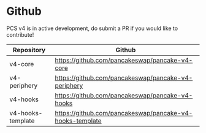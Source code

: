 
# Github

<Callout type="note">
  PCS v4 is in active development, do submit a PR if you would like to contribute!
</Callout>



| Repository | Github  |
| ------ | ------ |
| v4-core | https://github.com/pancakeswap/pancake-v4-core |
| v4-periphery |https://github.com/pancakeswap/pancake-v4-periphery |
| v4-hooks | https://github.com/pancakeswap/pancake-v4-hooks |
| v4-hooks-template | https://github.com/pancakeswap/pancake-v4-hooks-template | 